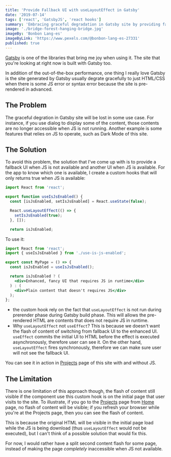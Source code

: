 ```yaml
---
title: 'Provide Fallback UI with useLayoutEffect in Gatsby'
date: '2019-07-14'
tags: ['react', 'GatsbyJS', 'react hooks']
summary: 'Embracing graceful degradation in Gatsby site by providing fallback UI without JS with useLayoutEffect hooks'
image: './bridge-forest-hanging-bridge.jpg'
imageBy: 'Bonbon Lang-es'
imageByLink: 'https://www.pexels.com/@bonbon-lang-es-27331'
published: true
---
```


[Gatsby][gatsbyjs] is one of the libraries that bring me joy when using it. The site that you're looking at right now is built with Gatsby too.

In addition of the out-of-the-box performance, one thing I really love Gatsby is the site generated by Gatsby usually degrate gracefully to just HTML/CSS when there is some JS error or syntax error because the site is pre-rendered in advanced.

## The Problem

The graceful degration in Gatsby site will be lost in some use case. For instance, if you use dialog to display some of the content, those contents are no longer accessible when JS is not running. Another example is some features that relies on JS to operate, such as Dark Mode of this site.

## The Solution

To avoid this problem, the solution that I've come up with is to provide a fallback UI when JS is not available and another UI when JS is available. For the app to know which one is available, I create a custom hooks that will only returns true when JS is available:

```javascript use-is-js-enabled.js
import React from 'react';

export function useIsJsEnabled() {
  const [isJsEnabled, setIsJsEnabled] = React.useState(false);

  React.useLayoutEffect(() => {
    setIsJsEnabled(true);
  }, []);

  return isJsEnabled;

```

To use it:

```jsx
import React from 'react';
import { useIsJsEnabled } from './use-is-js-enabled';

export const MyPage = () => {
  const isJsEnabled = useIsJsEnabled();

  return isJsEnabled ? (
    <div>Enhanced, fancy UI that requires JS in runtime</div>
  ) : (
    <div>Plain content that doesn't requires JS</div>
  );
};
```

- the custom hook rely on the fact that `useLayoutEffect` is not run during prerender phase during Gatsby build phase. This will allows the pre-rendered HTML are contents that does not require JS in runtime.
- Why `useLayoutEffect` not `useEffect`? This is because we doesn't want the flash of content of switching from fallback UI to the enhanced UI. `useEffect` commits the initial UI to HTML before the effect is executed asynchronously, therefore user can see it. On the other hand, `useLayoutEffect` fires synchronously, therefore we can make sure user will not see the fallback UI.

You can see it in action in [Projects](/projects) page of this site with and without JS.

## The Limitation

There is one limitation of this approach though, the flash of content still visible if the component use this custom hook is on the initial page that user visits to the site. To illustrate, if you go to the [Projects](/projects) page from [Home](/) page, no flash of content will be visible; if you refresh your browser while you're at the Projects page, then you can see the flash of content.

This is because the original HTML will be visible in the initial page load while the JS is being download (thus `useLayoutEffect` would not be executed), but I can't think of a possible solution that would fix this.

For now, I would rather have a split second content flash for some page, instead of making the page _completely_ inaccessible when JS not available.

[gatsbyjs]: https://www.gatsbyjs.org/
